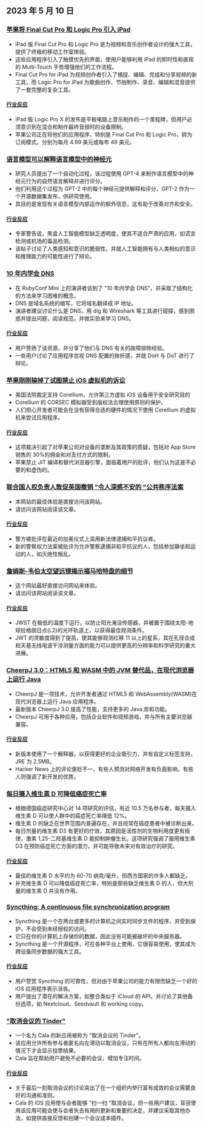 

<CallToAction />

<Steps>

## 2023 年 5 月 10 日

### [苹果将 Final Cut Pro 和 Logic Pro 引入 iPad](https://www.apple.com/newsroom/2023/05/apple-brings-final-cut-pro-and-logic-pro-to-ipad/)

- iPad 版 Final Cut Pro 和 Logic Pro 是为视频和音乐创作者设计的强大工具，提供了终极的移动工作室体验。
- 这些应用程序引入了触摸优先的界面，使用户能够利用 iPad 的即时性和直观的 Multi-Touch 手势增强他们的工作流程。
- Final Cut Pro for iPad 为视频创作者引入了捕捉、编辑、完成和分享视频的新工具，而 Logic Pro for iPad 为歌曲创作、节拍制作、录音、编辑和混音提供了一套完整的复杂工具。

#### [行业反应](http://news.ycombinator.com/item?id=35873732)

- iPad 版 Logic Pro X 的发布是平板电脑上音乐制作的一个里程碑，但用户必须意识到在混合和制作最终音频时的设备限制。
- 苹果公司正在将他们的应用程序，特别是 Final Cut Pro 和 Logic Pro，转为订阅模式，分别为每月 4.99 美元或每年 49 美元。

### [语言模型可以解释语言模型中的神经元](https://openai.com/research/language-models-can-explain-neurons-in-language-models)

- 研究人员提出了一个自动化过程，该过程使用 GPT-4 来制作语言模型中的神经元行为的自然语言解释并进行评分。
- 他们利用这个过程为 GPT-2 中的每个神经元提供解释和评分，GPT-2 作为一个开源数据集发布，供研究使用。
- 其目的是发现有关语言模型内部运作的额外信息，这有助于改善对齐和安全。

#### [行业反应](http://news.ycombinator.com/item?id=35877402)

- 专家警告说，黑盒人工智能模型缺乏透明度，使其不适合严肃的应用，如谎言检测或机场的毒品检测。
- 该帖子讨论了人类感知和意识的脆弱性，并就人工智能拥有与人类相似的意识和推理能力的可能性进行了辩论。

### [10 年内学会 DNS](https://jvns.ca/blog/2023/05/08/new-talk-learning-dns-in-10-years/)

- 在 RubyConf Mini 上的演讲者谈到了 "10 年内学会 DNS"，并采取了结构化的方法来学习困难的概念。
- DNS 是域名系统的缩写，它将域名翻译成 IP 地址。
- 演讲者建议讨论什么是 DNS，用 dig 和 Wireshark 等工具进行窥探，感到困惑并提出问题，阅读规范，并做实验来学习 DNS。

#### [行业反应](http://news.ycombinator.com/item?id=35870654)

- 用户赞扬了该资源，并分享了他们与 DNS 有关的故障排除经验。
- 一些用户讨论了应用程序忽视 DNS 配置的挫折感，并就 DoH 与 DoT 进行了辩论。

### [苹果刚刚输掉了试图禁止 iOS 虚拟机的诉讼](https://www.techradar.com/news/apple-just-lost-its-lawsuit-trying-to-ban-ios-virtual-machines)

- 美国法院裁定支持 Corellium，允许第三方虚拟 iOS 设备用于安全研究目的
- Corellium 的 CORSEC 模拟器受到版权法合理使用原则的保护。
- 人们担心开发者可能会在没有获得合适的硬件的情况下使用 Corellium 的虚拟机来尝试应用程序。

#### [行业反应](http://news.ycombinator.com/item?id=35880466)

- 这项裁决引起了对苹果公司对设备的垄断及其政策的质疑，包括对 App Store 销售的 30%的佣金和对支付方式的限制。
- 苹果禁止 JIT 编译和替代浏览器引擎，面临着用户的批评，他们认为这是不必要的和虚伪的。

### [联合国人权负责人敦促英国撤销 "令人深感不安的 "公共秩序法案](https://www.ohchr.org/en/press-releases/2023/04/un-human-rights-chief-urges-uk-reverse-deeply-troubling-public-order-bill)

- 本网站的最佳体验是直接访问该网站。
- 请访问该网站阅读该文章。

#### [行业反应](http://news.ycombinator.com/item?id=35871394)

- 警方被批评在最近的加冕仪式上滥用新法律逮捕和平抗议者。
- 新的警察权力法案被批评为允许警察逮捕非和平抗议的人，包括参加静坐和运动的人，如灭绝性叛乱。

### [詹姆斯-韦伯太空望远镜揭示福马哈特盘的细节](https://skyandtelescope.org/astronomy-news/the-james-webb-space-telescope-reveals-fomalhauts-disk-in-unprecedented-detail/)

- 这个网站最好直接访问网站来体验。
- 请访问该网站阅读该文章。

#### [行业反应](http://news.ycombinator.com/item?id=35874704)

- JWST 在极低的温度下运行，以防止阳光淹没传感器，并被置于围绕太阳-地球拉格朗日点(L2)的光环轨道上，以获得最佳观测条件。
- JWT 的灵敏度得到了提高，使其能够观测红移 11 以上的星系，其在孔径合成和天基无线电波干涉测量方面的能力可以提供更高的分辨率和科学研究的重大进展。

### [CheerpJ 3.0：HTML5 和 WASM 中的 JVM 替代品，在现代浏览器上运行 Java](https://leaningtech.com/announcing-cheerpj-3-0-a-jvm-replacement-in-html5-and-webassembly-to-run-java-applications-and-applets-on-modern-browsers/)

- CheerpJ 是一项技术，允许开发者通过 HTML5 和 WebAssembly(WASM)在现代浏览器上运行 Java 应用程序。
- 最新版本 CheerpJ 3.0 提高了性能，支持更多的 Java 库和功能。
- CheerpJ 可用于各种应用，包括企业软件和视频游戏，并与所有主要浏览器兼容。

#### [行业反应](http://news.ycombinator.com/item?id=35873552)

- 新版本使用了一个解释器，以获得更好的企业吸引力，并有自定义标签支持，JRE 为 2.5MB。
- Hacker News 上的评论褒贬不一，有些人预测对网络开发有负面影响，有些人则强调了新开发的优势。

### [每日摄入维生素 D 可降低癌症死亡率](https://www.dkfz.de/en/presse/pressemitteilungen/2023/dkfz-pm-23-27-Reduced-cancer-mortality-with-daily-vitamin-D-intake.php)

- 根据德国癌症研究中心对 14 项研究的评估，有近 10.5 万名参与者，每天摄入维生素 D 可以使人群中的癌症死亡率降低 12%。
- 维生素 D 的缺乏在世界范围内普遍存在，并且经常在癌症患者中被诊断出来。
- 每日剂量的维生素 D3 有更好的疗效，其原因是活性剂的生物利用度更有规律，激素 1,25-二羟基维生素 D 能抑制肿瘤生长。这项研究强调了服用维生素 D3 在预防癌症死亡方面的潜力，并可能导致未来对有效治疗的研究。

#### [行业反应](http://news.ycombinator.com/item?id=35876062)

- 最佳的维生素 D 水平约为 60-70 纳克/毫升，但西方国家的许多人都缺乏。
- 补充维生素 D 可以降低癌症死亡率，特别是那些缺乏维生素 D 的人，但大剂量的维生素 D 并没有作用。

### [Syncthing: A continuous file synchronization program](https://syncthing.net/)

- Syncthing 是一个在两台或更多的计算机之间实时同步文件的程序，并受到保护，不会受到未经授权的访问。
- 它只在你的计算机上存储你的数据，因此没有可能被破坏的中央服务器。
- Syncthing 是一个开源程序，可在各种平台上使用，它很容易使用，使其成为跨设备同步数据的强大工具。

#### [行业反应](http://news.ycombinator.com/item?id=35879039)

- 用户赞赏 Syncthing 的可靠性，但对由于苹果公司的能力有限而缺乏一个好的 iOS 应用程序表示沮丧。
- 用户提出了潜在的解决方案，如整合类似于 iCloud 的 API，并讨论了其他备份选项，如 Nextcloud、Seedvault 和 working copy。

### ["取消会议的 Tinder"](https://meetcala.com/)

- 一个名为 Cala 的新应用被称为 "取消会议的 Tinder"。
- 该应用允许所有参与者匿名向左滑动以取消会议，只有在所有人都向左滑动的情况下才会显示投票结果。
- Cala 旨在帮助用户避免不必要的会议，增加专注时间。

#### [行业反应](http://news.ycombinator.com/item?id=35868685)

- 关于最后一刻取消会议的讨论突出了在一个组织内举行富有成效的会议需要良好的沟通和准则。
- Cala 的 iOS 应用使与会者能够 "扫一扫 "取消会议，但一些用户建议，盲目使用该应用可能会使与会者失去有用的更新和重要的决定，并建议采取其他办法，如提供直接反馈和创建一个会议成本插件。

</Steps>
